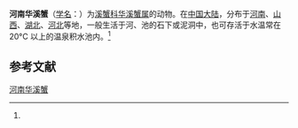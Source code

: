 {{Speciesbox
| name = 河南华溪蟹
| status = 
| status_system = 
| image = 
| genus = Sinopotamon
| species = honanense
| authority = (Dai et al., 1975)<ref name='id12173'>{{cite web| url =http://www.bioinfo.cn/db05/BjdwSpecies.php?action=view&id=12173| title =河南华溪蟹| work =《中国动物物种编目数据库》| publisher =中国科学院微生物研究所| author =中国科学院动物研究所| accessdate =2009-04-28| deadurl =yes| archiveurl =https://web.archive.org/web/20160305073150/http://www.bioinfo.cn/db05/BjdwSpecies.php?action=view&id=12173| archivedate =2016-03-05}}</ref>
}}

'''河南华溪蟹'''（[[学名|学名]]：{{lang|la|''Sinopotamon honanense''}}）为[[溪蟹科|溪蟹科]][[华溪蟹属|华溪蟹属]]的动物。在[[中国大陆|中国大陆]]，分布于[[河南|河南]]、[[山西|山西]]、[[湖北|湖北]]、[[河北|河北]]等地，一般生活于河、池的石下或泥洞中，也可存活于水温常在20°C 以上的温泉积水池内。<ref name='id12173'/>

== 参考文献 ==
{{reflist}}

{{Wikispecies|Sinopotamon honanense}}
{{Taxonbar|from=Q14344061}}

[[Category:华溪蟹属|河南华溪蟹]]


{{螃蟹小作品}}